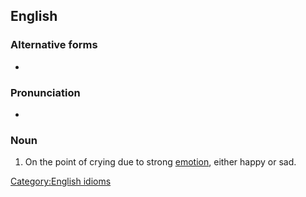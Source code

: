 ==English==

===Alternative forms===
* {{l|en|lump in one's throat}}

===Pronunciation===
* {{audio|En-au-lump to one's throat.ogg|Audio (AU)|lang=en}}

===Noun===
{{en-noun|-}}

# On the point of crying due to strong [[emotion]], either happy or sad.
#: {{ux|en|The final scene of Romeo and Juliet always brings a '''lump to my throat'''.}}

[[Category:English idioms]]